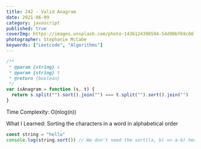 ```yaml
---
title: 242 - Valid Anagram
date: 2021-06-09
category: javascript
published: true
coverImg: https://images.unsplash.com/photo-1436124396594-54d90bf69c66?ixlib=rb-1.2.1&ixid=MnwxMjA3fDB8MHxwaG90by1wYWdlfHx8fGVufDB8fHx8&auto=format&fit=crop&w=1650&q=80
photographer: Stephanie McCabe
keywords: ["Leetcode", "Algorithms"]
---
```


```js
/**
 * @param {string} s
 * @param {string} t
 * @return {boolean}
 */
var isAnagram = function (s, t) {
  return s.split("").sort().join("") === t.split("").sort().join("")
}
```

Time Complexity: O(nlog(n))

What I Learned:
Sorting the characters in a word in alphabetical order

```js
const string = "hello"
console.log(string.sort()) // We don't need the sort((a, b) => a-b) here
```
